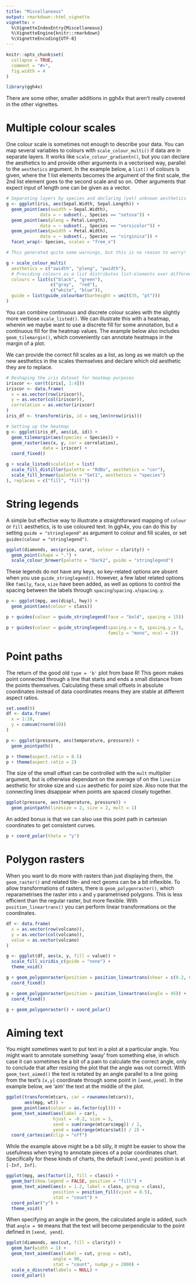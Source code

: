 ---
title: "Miscellaneous"
output: rmarkdown::html_vignette
vignette: >
  %\VignetteIndexEntry{Miscellaneous}
  %\VignetteEngine{knitr::rmarkdown}
  %\VignetteEncoding{UTF-8}
---

```{r, include = FALSE}
knitr::opts_chunk$set(
  collapse = TRUE,
  comment = "#>",
  fig.width = 4
)
```

```{r setup}
library(ggh4x)
```

There are some other, smaller additions in ggh4x that aren't really covered in the other vignettes.

# Multiple colour scales

One colour scale is sometimes not enough to describe your data. You can map several variables to colours with `scale_colour_multi()` if data are in separate layers. It works like `scale_colour_gradientn()`, but you can declare the aesthetics to and provide other arguments in a vectorised way, parallel to the `aesthetics` argument. In the example below, a `list()` of colours is given, where the 1 list elements becomes the argument of the first scale, the 2nd list element goes to the second scale and so on. Other arguments that expect input of length one can be given as a vector.

```{r}
# Separating layers by species and declaring (yet) unknown aesthetics
g <- ggplot(iris, aes(Sepal.Width, Sepal.Length)) +
  geom_point(aes(swidth = Sepal.Width),
             data = ~ subset(., Species == "setosa")) +
  geom_point(aes(pleng = Petal.Length),
             data = ~ subset(., Species == "versicolor")) +
  geom_point(aes(pwidth = Petal.Width),
             data = ~ subset(., Species == "virginica")) +
  facet_wrap(~ Species, scales = "free_x")

# This generated quite some warnings, but this is no reason to worry!

g + scale_colour_multi(
  aesthetics = c("swidth", "pleng", "pwidth"),
  # Providing colours as a list distributes list-elements over different scales
  colours = list(c("black", "green"),
                 c("gray",  "red"),
                 c("white", "blue")),
  guide = list(guide_colourbar(barheight = unit(35, "pt")))
)
```

You can combine continuous and discrete colour scales with the slightly more verbose `scale_listed()`. We can illustrate this with a heatmap, wherein we maybe want to use a discrete fill for some annotation, but a continuous fill for the heatmap values. The example below also includes `geom_tilemargin()`, which conveniently can annotate heatmaps in the margin of a plot. 

We can provide the correct fill scales as a list, as long as we match up the new aesthetics in the scales themselves and declare which old aesthetic they are to replace. 

```{r}
# Reshaping the iris dataset for heatmap purposes
iriscor <- cor(t(iris[, 1:4]))
iriscor <- data.frame(
  x = as.vector(row(iriscor)),
  y = as.vector(col(iriscor)),
  correlation = as.vector(iriscor)
)
iris_df <- transform(iris, id = seq_len(nrow(iris)))

# Setting up the heatmap
g <- ggplot(iris_df, aes(id, id)) +
  geom_tilemargin(aes(species = Species)) +
  geom_raster(aes(x, y, cor = correlation),
              data = iriscor) +
  coord_fixed()

g + scale_listed(scalelist = list(
  scale_fill_distiller(palette = "RdBu", aesthetics = "cor"),
  scale_fill_brewer(palette = "Set1", aesthetics = "species")
), replaces = c("fill", "fill"))
```

# String legends

A simple but effective way to illustrate a straightforward mapping of `colour` or `fill` aesthetics, is to use coloured text. In ggh4x, you can do this by setting `guide = "stringlegend"` as argument to colour and fill scales, or set `guides(colour = "stringlegend")`.

```{r}
ggplot(diamonds, aes(price, carat, colour = clarity)) +
  geom_point(shape = ".") +
  scale_colour_brewer(palette = "Dark2", guide = "stringlegend")
```

These legends do not have any keys, so key-related options are absent when you use `guide_stringlegend()`. However, a few label related options like `family`, `face`, `size` have been added, as well as options to control the spacing between the labels through `spacing`/`spacing.x`/`spacing.y`. 

```{r, fig.show='hold', fig.width = 3}
p <- ggplot(mpg, aes(displ, hwy)) +
  geom_point(aes(colour = class))

p + guides(colour = guide_stringlegend(face = "bold", spacing = 15))

p + guides(colour = guide_stringlegend(spacing.x = 0, spacing.y = 5,
                                       family = "mono", ncol = 2))
```

# Point paths

The return of the good old `type = 'b'` plot from base R! This geom makes point connected through a line that starts and ends a small distance from the points themselves. Calculating these small offsets in absolute coordinates instead of data coordinates means they are stable at different aspect ratios.

```{r, fig.show='hold', fig.width = 3}
set.seed(0)
df <- data.frame(
  x = 1:10,
  y = cumsum(rnorm(10))
)

p <- ggplot(pressure, aes(temperature, pressure)) +
  geom_pointpath()

p + theme(aspect.ratio = 0.5)
p + theme(aspect.ratio = 2)
```

The size of the small offset can be controlled with the `mult` multiplier argument, but is otherwise dependant on the average of on the `linesize` aesthetic for stroke size and `size` aesthetic for point size. Also note that the connecting lines disappear when points are spaced closely together.

```{r}
ggplot(pressure, aes(temperature, pressure)) +
  geom_pointpath(linesize = 2, size = 2, mult = 1)
```

An added bonus is that we can also use this point path in cartesian coordinates to get consistent curves.

```{r}
p + coord_polar(theta = "y")
```

# Polygon rasters

When you want to do more with rasters than just displaying them, the `geom_raster()` and related tile- and rect geoms can be a bit inflexible. To allow transformations of rasters, there is `geom_polygonraster()`, which reparametrises the raster into `x` and `y` parametrised polygons. This is less efficient than the regular raster, but more flexible. With `position_lineartrans()` you can perform linear transformations on the coordinates.

```{r, fig.show='hold', fig.width = 3}
df <- data.frame(
  x = as.vector(row(volcano)),
  y = as.vector(col(volcano)),
  value = as.vector(volcano)
)

g <- ggplot(df, aes(x, y, fill = value)) +
  scale_fill_viridis_c(guide = "none") +
  theme_void()

g + geom_polygonraster(position = position_lineartrans(shear = c(0.2, 0.2))) +
  coord_fixed()

g + geom_polygonraster(position = position_lineartrans(angle = 45)) +
  coord_fixed()

g + geom_polygonraster() + coord_polar()
```

# Aiming text

You might sometimes want to put text in a plot at a particular angle. You might want to annotate something 'away' from something else, in which case it can sometimes be a bit of a pain to calculate the correct angle, only to conclude that after resizing the plot that the angle was not correct. With `geom_text_aimed()` the text is rotated by an angle parallel to a line going from the text's `[x,y]` coordinate through some point in `[xend,yend]`. In the example below, we 'aim' the text at the middle of the plot.

```{r}
ggplot(transform(mtcars, car = rownames(mtcars)), 
       aes(mpg, wt)) +
  geom_point(aes(colour = as.factor(cyl))) +
  geom_text_aimed(aes(label = car), 
                  hjust = -0.2, size = 3,
                  xend = sum(range(mtcars$mpg)) / 2,
                  yend = sum(range(mtcars$wt)) / 2) +
  coord_cartesian(clip = "off")
```

While the example above might be a bit silly, it might be easier to show the usefulness when trying to annotate pieces of a polar coordinates chart. Specifically for these kinds of charts, the default `[xend,yend]` position is at `[-Inf, Inf]`.

```{r}
ggplot(mpg, aes(factor(1), fill = class)) +
  geom_bar(show.legend = FALSE, position = "fill") +
  geom_text_aimed(aes(x = 1.2, label = class, group = class),
                  position = position_fill(vjust = 0.5),
                  stat = "count") +
  coord_polar("y") +
  theme_void()
```

When specifying an angle in the geom, the calculated angle is added, such that `angle = 90` means that the text will become perpendicular to the point defined in `[xend, yend]`.

```{r}
ggplot(diamonds, aes(cut, fill = clarity)) +
  geom_bar(width = 1) +
  geom_text_aimed(aes(label = cut, group = cut),
                  angle = 90,
                  stat = "count", nudge_y = 2000) +
  scale_x_discrete(labels = NULL) +
  coord_polar()
```

